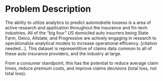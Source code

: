 # Problem Description

The ability to utilize analytics to predict automobeile lossess is a area of active research and application throughout the insurance and fin-tech industries. All of the "big four" US domiciled auto insurrers being State Farm, Geico, Allstate, and Progressive are actively engaging in research to operationalize analytical models to increase operational efficency. [citation needed...]. This dataset is representitive of claims data common to all of these auto insurance providers, and the industry at large.  

From a consumer standpoint, this has the potential to reduce average claim times, reduce premium costs, and improve claims decisions (total loss, not total loss).  